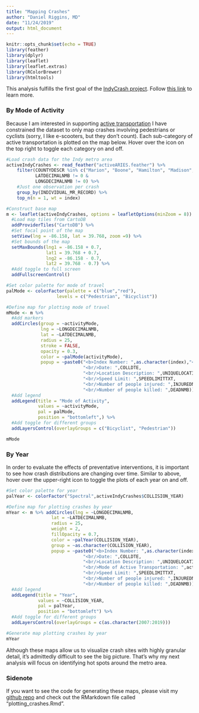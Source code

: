 ```yaml
---
title: "Mapping Crashes"
author: "Daniel Riggins, MD"
date: "11/24/2019"
output: html_document
---
```


```r
knitr::opts_chunk$set(echo = TRUE)
library(feather)
library(dplyr)
library(leaflet)
library(leaflet.extras)
library(RColorBrewer)
library(htmltools)
```

This analysis fulfills the first goal of the [IndyCrash project](https://osf.io/hr7kz/?view_only=411ac3d63b2340ae9f0e123727817396). Follow [this link](https://osf.io/hr7kz/wiki/home/?view_only=411ac3d63b2340ae9f0e123727817396) to learn more.

### By Mode of Activity

Because I am interested in supporting [active transportation](https://www.transportation.gov/mission/health/active-transportation) I have constrained the dataset to only map crashes involving pedestrians or cyclists (sorry, I like e-scooters, but they don't count). Each sub-category of active transportation is plotted on the map below. Hover over the icon on the top right to toggle each category on and off.

```r


#Load crash data for the Indy metro area
activeIndyCrashes <- read_feather("activeARIES.feather") %>%
    filter(COUNTYDESCR %in% c("Marion", "Boone", "Hamilton", "Madison", "Hancock", "Shelby", "Johnson", "Morgan", "Hendricks") &
           LATDECIMALNMB != 0 &
           LONGDECIMALNMB != 0) %>%
    #Just one observation per crash
    group_by(INDIVIDUAL_MR_RECORD) %>%
    top_n(n = 1, wt = index)

#Construct base map
m <- leaflet(activeIndyCrashes, options = leafletOptions(minZoom = 8)) %>%
  #Load map tiles from CartoDB
  addProviderTiles("CartoDB") %>% 
  #Set focal point of the map
  setView(lng = -86.158, lat = 39.768, zoom =9) %>%
  #Set bounds of the map
  setMaxBounds(lng1 = -86.158 + 0.7,
               lat1 = 39.768 + 0.7,
               lng2 = -86.158 - 0.7,
               lat2 = 39.768 - 0.7) %>%
  #Add toggle to full screen
  addFullscreenControl()

#Set color palette for mode of travel
palMode <- colorFactor(palette = c("blue","red"),
                   levels = c("Pedestrian", "Bicyclist"))

#Define map for plotting mode of travel
mMode <- m %>%
  #Add markers
  addCircles(group = ~activityMode,
             lng = ~LONGDECIMALNMB,
             lat = ~LATDECIMALNMB,
             radius = 25,
             stroke = FALSE,
             opacity = 0.3,
             color = ~palMode(activityMode),
             popup = ~paste0("<b>Index Number: ",as.character(index),"</b>",
                             "<br/>Date: ",COLLDTE,
                             "<br/>Location Description: ",UNIQUELOCATIONID,
                             "<br/>Speed Limit: ",SPEEDLIMITTXT,
                             "<br/>Number of people injured: ",INJUREDNMB,
                             "<br/>Number of people killed: ",DEADNMB)) %>%
  #Add legend
  addLegend(title = "Mode of Activity",
            values = ~activityMode,
            pal = palMode,
            position = "bottomleft",) %>%
  #Add toggle for different groups
  addLayersControl(overlayGroups = c("Bicyclist", "Pedestrian"))

mMode
```

### By Year

In order to evaluate the effects of preventative interventions, it is important to see how crash distributions are changing over time. Similar to above, hover over the upper-right icon to toggle the plots of each year on and off.

```r

#Set color palette for year
palYear <- colorFactor("Spectral",activeIndyCrashes$COLLISION_YEAR)

#Define map for plotting crashes by year
mYear <- m %>% addCircles(lng = ~LONGDECIMALNMB,
                 lat = ~LATDECIMALNMB,
                 radius = 25,
                 weight = 2,
                 fillOpacity = 0.7,
                 color = ~palYear(COLLISION_YEAR),
                 group = ~as.character(COLLISION_YEAR),
                 popup = ~paste0("<b>Index Number: ",as.character(index),"</b>",
                             "<br/>Date: ",COLLDTE,
                             "<br/>Location Description: ",UNIQUELOCATIONID,
                             "<br/>Mode of Active Transportation: ",activityMode,
                             "<br/>Speed Limit: ",SPEEDLIMITTXT,
                             "<br/>Number of people injured: ",INJUREDNMB,
                             "<br/>Number of people killed: ",DEADNMB))  %>%
  #Add legend
  addLegend(title = "Year",
            values = ~COLLISION_YEAR,
            pal = palYear,
            position = "bottomleft") %>%
  #Add toggle for different groups
  addLayersControl(overlayGroups = c(as.character(2007:2019)))

#Generate map plotting crashes by year
mYear
```

Although these maps allow us to visualize crash sites with highly granular detail, it's admittedly difficult to see the big picture. That's why my next analysis will focus on identifying hot spots around the metro area.

### Sidenote

If you want to see the code for generating these maps, please visit my [github repo](https://github.com/andtheWings/IndyCrash) and check out the RMarkdown file called "plotting_crashes.Rmd".

